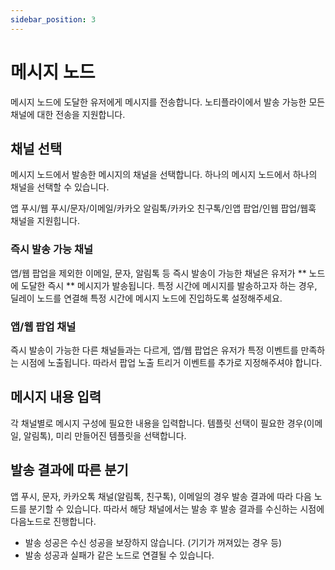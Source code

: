 ```yaml
---
sidebar_position: 3
---
```


# 메시지 노드

메시지 노드에 도달한 유저에게 메시지를 전송합니다. 노티플라이에서 발송 가능한 모든 채널에 대한 전송을 지원합니다.

## 채널 선택

메시지 노드에서 발송한 메시지의 채널을 선택합니다. 하나의 메시지 노드에서 하나의 채널을 선택할 수 있습니다.

앱 푸시/웹 푸시/문자/이메일/카카오 알림톡/카카오 친구톡/인앱 팝업/인웹 팝업/웹훅 채널을 지원힙니다.

### 즉시 발송 가능 채널

앱/웹 팝업을 제외한 이메일, 문자, 알림톡 등 즉시 발송이 가능한 채널은 유저가 ** 노드에 도달한 즉시 ** 메시지가 발송됩니다.
특정 시간에 메시지를 발송하고자 하는 경우, 딜레이 노드를 연결해 특정 시간에 메시지 노드에 진입하도록 설정해주세요.

### 앱/웹 팝업 채널

즉시 발송이 가능한 다른 채널들과는 다르게, 앱/웹 팝업은 유저가 특정 이벤트를 만족하는 시점에 노출됩니다.
따라서 팝업 노출 트리거 이벤트를 추가로 지정해주셔야 합니다.

## 메시지 내용 입력

각 채널별로 메시지 구성에 필요한 내용을 입력합니다. 템플릿 선택이 필요한 경우(이메일, 알림톡), 미리 만들어진 템플릿을 선택합니다.

## 발송 결과에 따른 분기

앱 푸시, 문자, 카카오톡 채널(알림톡, 친구톡), 이메일의 경우 발송 결과에 따라 다음 노드를 분기할 수 있습니다.
따라서 해당 채널에서는 발송 후 발송 결과를 수신하는 시점에 다음노드로 진행합니다.

- 발송 성공은 수신 성공을 보장하지 않습니다. (기기가 꺼져있는 경우 등)
- 발송 성공과 실패가 같은 노드로 연결될 수 있습니다.
